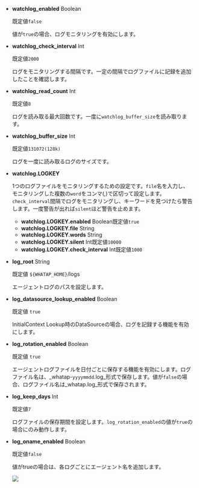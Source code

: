 - **watchlog_enabled** <span class='type'>Boolean</span>

  既定値`false`

  値が`true`の場合、ログモニタリングを有効にします。

- **watchlog_check_interval** <span class='type'>Int</span>

  既定値`2000`

  ログをモニタリングする間隔です。一定の間隔でログファイルに記録を追加したことを確認します。

- **watchlog_read_count** <span class='type'>Int</span>

  既定値`8`

  ログを読み取る最大回数です。一度に`watchlog_buffer_size`を読み取ります。

- **watchlog_buffer_size** <span class='type'>Int</span>

  既定値`131072(128k)`

  ログを一度に読み取るログのサイズです。

- **watchlog.LOGKEY**

  1つのログファイルをモニタリングするための設定です。`file`名を入力し、モニタリングした複数の`word`をコンマ(,)で区切って設定します。`check_interval`間隔でログをモニタリングし、キーワードを見つけたら警告します。一度警告が出れば`silent`ほど警告を止めます。

  - **watchlog.LOGKEY.enabled** <span class='type'>Boolean</span>既定値`true`
  - **watchlog.LOGKEY.file** <span class='type'>String</span>
  - **watchlog.LOGKEY.words** <span class='type'>String</span>
  - **watchlog.LOGKEY.silent** <span class='type'>Int</span>既定値`10000`
  - **watchlog.LOGKEY.check_interval** <span class='type'>Int</span>既定値`1000`

- **log_root** <span class='type'>String</span>

  既定値 `${WHATAP_HOME}`/logs

  エージェントログのパスを設定します。

- **log_datasource_lookup_enabled** <span class='type'>Boolean</span>

  既定値 `true`

  InitialContext Lookup時のDataSourceの場合、ログを記録する機能を有効にします。

- **log_rotation_enabled** <span class='type'>Boolean</span>

  既定値 `true`

  エージェントログファイルを日付ごとに保存する機能を有効にします。ログファイル名は、_whatap-`yyyymmdd`.log_形式で保存します。値が`false`の場合、ログファイル名は_whatap.log_形式で保存されます。

- **log_keep_days** <span class='type'>Int</span>

  既定値`7`

  ログファイルの保存期間を設定します。`log_rotation_enabled`の値が`true`の場合にのみ動作します。

- **log_oname_enabled** <span class='type'>Boolean</span>

  既定値`false`

  値がtrueの場合は、各ログごとにエージェント名を追加します。

  ![](/img/java-agent-log-oname.png)
